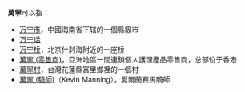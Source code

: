 '''萬寧'''可以指：
*[[万宁市|万宁市]]，中國海南省下辖的一個縣級市
*[[万宁话|万宁话]]
*[[万宁桥|万宁桥]]，北京什刹海附近的一座桥
*[[萬寧_(零售商)|萬寧 (零售商)]]，亞洲地區一間連鎖個人護理產品零售商，总部位于香港
*[[萬寧村|萬寧村]]，台灣花蓮縣富里鄉裡的一個村
*[[萬寧_(騎師)|萬寧 (騎師)]]（Kevin Manning），愛爾蘭賽馬騎師
{{disambig|W|Cat=二字消歧义}}